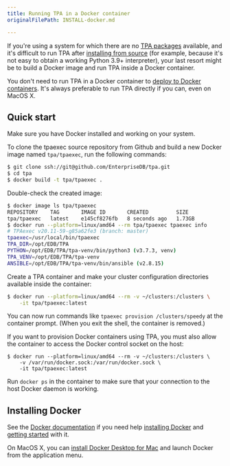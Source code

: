 ```yaml
---
title: Running TPA in a Docker container
originalFilePath: INSTALL-docker.md

---
```


If you're using a system for which there are no [TPA
packages](../INSTALL/) available, and it's difficult to run TPA after
[installing from source](../INSTALL-repo/) (for example, because it's not
easy to obtain a working Python 3.9+ interpreter), your last resort might
be to build a Docker image and run TPA inside a Docker container.

You don't need to run TPA in a Docker container
to [deploy to Docker containers](../platform-docker/). It's always
preferable to run TPA directly if you can, even on MacOS X.

## Quick start

Make sure you have Docker installed and working on your system.

To clone the tpaexec source repository from Github
and build a new Docker image named `tpa/tpaexec`, run the following commands:

```bash
$ git clone ssh://git@github.com/EnterpriseDB/tpa.git
$ cd tpa
$ docker build -t tpa/tpaexec .
```

Double-check the created image:

```bash
$ docker image ls tpa/tpaexec
REPOSITORY    TAG       IMAGE ID       CREATED         SIZE
tpa/tpaexec   latest    e145cf8276fb   8 seconds ago   1.73GB
$ docker run --platform=linux/amd64 --rm tpa/tpaexec tpaexec info
# TPAexec v20.11-59-g85a62fe3 (branch: master)
tpaexec=/usr/local/bin/tpaexec
TPA_DIR=/opt/EDB/TPA
PYTHON=/opt/EDB/TPA/tpa-venv/bin/python3 (v3.7.3, venv)
TPA_VENV=/opt/EDB/TPA/tpa-venv
ANSIBLE=/opt/EDB/TPA/tpa-venv/bin/ansible (v2.8.15)
```

Create a TPA container and make your cluster configuration directories
available inside the container:

```bash
$ docker run --platform=linux/amd64 --rm -v ~/clusters:/clusters \
    -it tpa/tpaexec:latest
```

You can now run commands like `tpaexec provision /clusters/speedy` at the
container prompt. (When you exit the shell, the container is removed.)

If you want to provision Docker containers using TPA, you must also allow
the container to access the Docker control socket on the host:

```
$ docker run --platform=linux/amd64 --rm -v ~/clusters:/clusters \
    -v /var/run/docker.sock:/var/run/docker.sock \
    -it tpa/tpaexec:latest
```

Run `docker ps` in the container to make sure that your connection to the
host Docker daemon is working.

## Installing Docker

See the
[Docker documentation](https://docs.docker.com) if you need help
[installing Docker](https://docs.docker.com/install) and
[getting started](https://docs.docker.com/get-started/) with it.

On MacOS X, you can [install Docker Desktop for
Mac](https://hub.docker.com/editions/community/docker-ce-desktop-mac/)
and launch Docker from the application menu.
